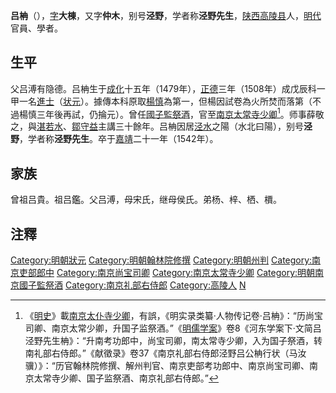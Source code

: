 {{明清人物信息框
| 姓名 = 吕柟
| 原名 =
| 圖片名稱= 
| 圖片大小 =
| 圖片說明 = 
| 最高職務 =南京礼部右侍郎
| 國家 = 大明 
| 爵位 =
| 籍貫 = [[陕西|陕西]][[西安府|西安府]][[高陵縣|高陵縣]]
| 族裔 = 
| 字號 = 
| 諡號 =
| 出生日期 = 成化十五年四月二十一日
| 出生地點 = 
| 逝世日期 = 嘉靖二十一年
| 逝世地點 =
| 墓葬 =
| 配偶 = 娶李氏
| 親屬 = （子）
| 出身 =
* 陕西乡试第十名
* 正德三年戊辰科進士
| 經歷 =
| 著作 = 
}}'''吕柟'''（{{bd|1479年||1542年|catIdx=L呂}}），[[表字|字]]'''大棟'''，又字'''仲木'''，别号'''泾野'''，学者称'''泾野先生'''，[[陕西|陕西]][[高陵县|高陵县]]人，[[明代|明代]]官員、學者。

== 生平 ==
父吕溥有隐德。吕柟生于[[成化|成化]]十五年（1479年），[[正德_(明朝)|正德]]三年（1508年）成戊辰科一甲一名[[進士|進士]]（[[状元|状元]]）。據傳本科原取[[楊慎|楊慎]]為第一，但楊因試卷為火所焚而落第（不過楊慎三年後再試，仍掄元）。曾任[[國子監祭酒|國子監祭酒]]，官至[[南京|南京]][[太常寺|太常寺]][[少卿|少卿]]<ref>《[[明史|明史]]》載[[南京|南京]][[太仆寺|太仆寺]][[少卿|少卿]]，有誤，《明实录类纂·人物传记卷·吕柟》：“历尚宝司卿、南京太常少卿，升国子监祭酒。”《[[明儒学案|明儒学案]]》卷8《河东学案下·文简吕泾野先生柟》：“升南考功郎中，尚宝司卿，南太常寺少卿，入为国子祭酒，转南礼部右侍郎。”《献徵录》卷37《南京礼部右侍郎泾野吕公柟行状（马汝骥）》：“历官翰林院修撰、解州判官、南京吏部考功郎中、南京尚宝司卿、南京太常寺少卿、国子监祭酒、南京礼部右侍郎。”</ref>。师事薛敬之，與[[湛若水|湛若水]]、[[鄒守益|鄒守益]]主講三十餘年。吕柟因居[[泾水|泾水]]之陽（水北曰陽），别号'''泾野'''，学者称'''泾野先生'''。卒于[[嘉靖|嘉靖]]二十一年（1542年）。

==家族==
曾祖吕貴。祖吕鑑。父吕溥，母宋氏，继母侯氏。弟杨、梓、栖、檟。

==注釋==
{{reflist}}

{{正德三年戊辰科殿試金榜}}

{{DEFAULTSORT:Lv呂}}

[[Category:明朝狀元|Category:明朝狀元]]
[[Category:明朝翰林院修撰|Category:明朝翰林院修撰]]
[[Category:明朝州判|Category:明朝州判]]
[[Category:南京吏部郎中|Category:南京吏部郎中]]
[[Category:南京尚宝司卿|Category:南京尚宝司卿]]
[[Category:南京太常寺少卿|Category:南京太常寺少卿]]
[[Category:明朝南京國子監祭酒|Category:明朝南京國子監祭酒]]
[[Category:南京礼部右侍郎|Category:南京礼部右侍郎]]
[[Category:高陵人|Category:高陵人]]
[[Category:呂姓|N]]